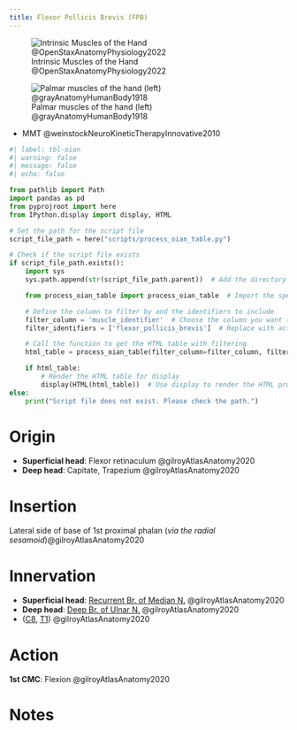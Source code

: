 ```yaml
---
title: Flexor Pollicis Brevis (FPB)
---
```


![Intrinsic Muscles of the Hand @OpenStaxAnatomyPhysiology2022](/The Archive/Images/OpenStax Anatomy and Physiology 2e/fig11.28 Intrinsic Muscles of the Hand.jpeg){#fig-openstax-fig11.28}

![Palmar muscles of the hand (left) @grayAnatomyHumanBody1918](/The Archive/Images/Gray anatomy 1918 images/Myology/image427 The muscles of the left hand. Palmar surface.gif)

::: {.callout title="Reading list"}

- MMT @weinstockNeuroKineticTherapyInnovative2010


:::

```python
#| label: tbl-oian
#| warning: false
#| message: false
#| echo: false

from pathlib import Path
import pandas as pd
from pyprojroot import here
from IPython.display import display, HTML

# Set the path for the script file
script_file_path = here("scripts/process_oian_table.py")

# Check if the script file exists
if script_file_path.exists():
    import sys
    sys.path.append(str(script_file_path.parent))  # Add the directory of the script to the system path

    from process_oian_table import process_oian_table  # Import the specific function

    # Define the column to filter by and the identifiers to include
    filter_column = 'muscle_identifier'  # Choose the column you want to filter by
    filter_identifiers = ['flexor_pollicis_brevis']  # Replace with actual identifiers you want to include

    # Call the function to get the HTML table with filtering
    html_table = process_oian_table(filter_column=filter_column, filter_identifiers=filter_identifiers)

    if html_table:
        # Render the HTML table for display
        display(HTML(html_table))  # Use display to render the HTML properly
else:
    print("Script file does not exist. Please check the path.")

```

# Origin {#origin}

- **Superficial head**: Flexor retinaculum @gilroyAtlasAnatomy2020
- **Deep head**: Capitate, Trapezium @gilroyAtlasAnatomy2020



# Insertion {#insertion}

Lateral side of base of 1st proximal phalan (*via the radial sesamoid*)@gilroyAtlasAnatomy2020


# Innervation {#innervation}

- **Superficial head**: [Recurrent Br. of Median N.]({{< var ref-recurrent-branch-of-median-nerve.path >}}) @gilroyAtlasAnatomy2020
- **Deep head**: [Deep Br. of Ulnar N.]({{< var ref-deep-branch-of-ulnar-nerve.path >}}) @gilroyAtlasAnatomy2020
- ([C8]({{< var ref-nerve-root.c8 >}}), [T1]({{< var ref-nerve-root.t1 >}})) @gilroyAtlasAnatomy2020



# Action {#action}

**1st CMC**: Flexion @gilroyAtlasAnatomy2020



# Notes